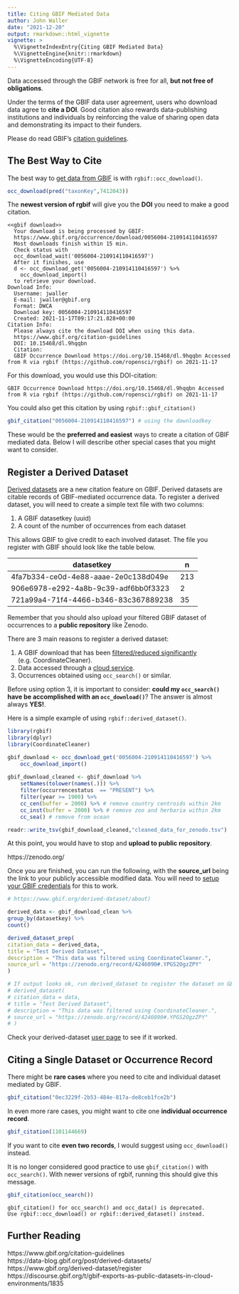 ```yaml
---
title: Citing GBIF Mediated Data
author: John Waller
date: "2021-12-20"
output: rmarkdown::html_vignette
vignette: >
  %\VignetteIndexEntry{Citing GBIF Mediated Data}
  %\VignetteEngine{knitr::rmarkdown}
  %\VignetteEncoding{UTF-8}
---
```




Data accessed through the GBIF network is free for all, **but not free of obligations**. 

Under the terms of the GBIF data user agreement, users who download data agree to **cite a DOI**. Good citation also rewards data-publishing institutions and individuals by reinforcing the value of sharing open data and demonstrating its impact to their funders. 

Please do read GBIF's [citation guidelines](https://www.gbif.org/citation-guidelines).

## The Best Way to Cite

The best way to [get data from GBIF](https://docs.ropensci.org/rgbif/articles/getting_occurrence_data.html) is with `rgbif::occ_download()`.

```r
occ_download(pred("taxonKey",7412043))
```
The **newest version of rgbif** will give you the **DOI** you need to make a good citation. 

```
<<gbif download>>
  Your download is being processed by GBIF:
  https://www.gbif.org/occurrence/download/0056004-210914110416597
  Most downloads finish within 15 min.
  Check status with
  occ_download_wait('0056004-210914110416597')
  After it finishes, use
  d <- occ_download_get('0056004-210914110416597') %>%
    occ_download_import()
  to retrieve your download.
Download Info:
  Username: jwaller
  E-mail: jwaller@gbif.org
  Format: DWCA
  Download key: 0056004-210914110416597
  Created: 2021-11-17T09:17:21.828+00:00
Citation Info:  
  Please always cite the download DOI when using this data.
  https://www.gbif.org/citation-guidelines
  DOI: 10.15468/dl.9hqqbn
  Citation:
  GBIF Occurrence Download https://doi.org/10.15468/dl.9hqqbn Accessed from R via rgbif (https://github.com/ropensci/rgbif) on 2021-11-17
```

For this download, you would use this DOI-citation:

```
GBIF Occurrence Download https://doi.org/10.15468/dl.9hqqbn Accessed from R via rgbif (https://github.com/ropensci/rgbif) on 2021-11-17
```

You could also get this citation by using `rgbif::gbif_citation()`

```r
gbif_citation("0056004-210914110416597") # using the downloadkey
```

These would be the **preferred and easiest** ways to create a citation of GBIF mediated data. Below I will describe other special cases that you might want to consider.  

## Register a Derived Dataset 

[Derived datasets](
https://www.gbif.org/derived-dataset/about) are a new citation feature on GBIF. Derived datasets are citable records of GBIF-mediated occurrence data. To register a derived dataset, you will need to create a simple text file with two columns: 

(1) A GBIF datasetkey (uuid)
(2) A count of the number of occurrences from each dataset

This allows GBIF to give credit to each involved dataset. The file you register with GBIF should look like the table below. 

| datasetkey                           	| n   	|
|--------------------------------------	|-----	|
| 4fa7b334-ce0d-4e88-aaae-2e0c138d049e 	| 213 	|
| 906e6978-e292-4a8b-9c39-adf6bb0f3323 	| 2   	|
| 721a99a4-71f4-4466-b346-83c367889238 	| 35  	|

Remember that you should also upload your filtered GBIF dataset of occurrences to a **public repository** like Zenodo. 

There are 3 main reasons to register a derived dataset: 

1) A GBIF download that has been [filtered/reduced significantly](https://data-blog.gbif.org/post/gbif-filtering-guide/) (e.g. CoordinateCleaner).
2) Data accessed through a [cloud service](https://data-blog.gbif.org/post/aws-and-gbif/).
3) Occurrences obtained using `occ_search()` or similar. 

Before using option 3, it is important to consider: **could my `occ_search()` have be accomplished with an `occ_download()`**? The answer is almost always **YES!**.

Here is a simple example of using `rgbif::derived_dataset()`. 

```r 
library(rgbif)
library(dplyr)
library(CoordinateCleaner)

gbif_download <- occ_download_get('0056004-210914110416597') %>%
    occ_download_import()
    
gbif_download_cleaned <- gbif_download %>%
    setNames(tolower(names(.))) %>% 
    filter(occurrencestatus  == "PRESENT") %>%
    filter(year >= 1900) %>% 
    cc_cen(buffer = 2000) %>% # remove country centroids within 2km 
    cc_inst(buffer = 2000) %>% # remove zoo and herbaria within 2km 
    cc_sea() # remove from ocean

readr::write_tsv(gbif_download_cleaned,"cleaned_data_for_zenodo.tsv")

```

At this point, you would have to stop and **upload to public repository**.

https://zenodo.org/

Once you are finished, you can run the following, with the **source_url** being the link to your publicly accessible modified data. You will need to [setup your GBIF credentials](https://docs.ropensci.org/rgbif/articles/gbif_credentials.html) for this to work. 

```r
# https://www.gbif.org/derived-dataset/about)

derived_data <- gbif_download_clean %>%
group_by(datasetkey) %>% 
count()

derived_dataset_prep(
citation_data = derived_data,
title = "Test Derived Dataset",
description = "This data was filtered using CoordinateCleaner.",
source_url = "https://zenodo.org/record/4246090#.YPGS2OgzZPY"
)

# If output looks ok, run derived_dataset to register the dataset on GBIF
# derived_dataset(
# citation_data = data,
# title = "Test Derived Dataset",
# description = "This data was filtered using CoordinateCleaner.",
# source_url = "https://zenodo.org/record/4246090#.YPGS2OgzZPY"
# )
```
Check your derived-dataset [user page](https://www.gbif.org/derived-dataset)
 to see if it worked.


## Citing a Single Dataset or Occurrence Record

There might be **rare cases** where you need to cite and individual dataset mediated by GBIF. 

```r
gbif_citation("0ec3229f-2b53-484e-817a-de8ceb1fce2b")
```

In even more rare cases, you might want to cite one **individual occurrence record**. 

```r
gbif_citation(1101144669)
```

If you want to cite **even two records**, I would suggest using `occ_download()` instead.

It is no longer considered good practice to use `gbif_citation()` with `occ_search()`. With newer versions of rgbif, running this should give this message. 

```r
gbif_citation(occ_search())
```
```
gbif_citation() for occ_search() and occ_data() is deprecated.
Use rgbif::occ_download() or rgbif::derived_dataset() instead.
```

## Further Reading

https://www.gbif.org/citation-guidelines<br>
https://data-blog.gbif.org/post/derived-datasets/<br>
https://www.gbif.org/derived-dataset/register<br>
https://discourse.gbif.org/t/gbif-exports-as-public-datasets-in-cloud-environments/1835<br>





